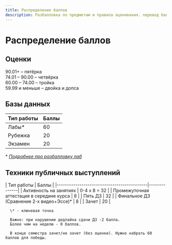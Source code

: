 ```yaml
---
title: Распределение баллов
description: Разбалловка по предметам и правила оценивания. перевод баллов в оценки
---
```



<BackButton />

# Распределение баллов

## Оценки
90.01+ – пятёрка <br />
74.01 – 90.00 – четвёрка <br />
60.00 – 74.00 – тройка <br />
59.99 и меньше – двойка и допса <br />

## Базы данных

| Тип работы | Баллы |
|------------|-------|
| Лабы\*       | 60    |
| Рубежка    | 20    |
| Экзамен    | 20    |

\* _[Подробнее про разбалловку лаб](https://info.sqlwars.ru/#-%D0%BB%D0%B0%D0%B1%D0%BE%D1%80%D0%B0%D1%82%D0%BE%D1%80%D0%BD%D1%8B%D0%B5-%D1%80%D0%B0%D0%B1%D0%BE%D1%82%D1%8B)_

## Техники публичных выступлений

<PersistentTabs groupId="public-speaking-lecturers" defaultValue="limonova">
  <TabItem value="limonova" label="Лимонова">
      | Тип работы                                 | Баллы        |
      |--------------------------------------------|--------------|
      | Активность на занятиях                     | 0-4 x 8 = 32 |
      | Промежуточная аттестация в середине курса  | 8            |
      | Пять ДЗ                                    | 32           |
      | Финальное ДЗ (Сравнение 2-х видео+Эссе)*   | 8            |
      | Зачет                                      | 20           |

      \* - ключевая точка

      Важно: при нарушении дедлайна сдачи ДЗ -2 балла.
      Более чем на неделю - 0 баллов.

      В конце семестра зачет/не зачет (без оценки). Нужно набрать 60 баллов для победы.
  </TabItem>
  <TabItem value="other" label="Другие">
    <EditPageLink filePath="/src/pages/point-distribution.mdx" linkText="Добавить информацию об этом курсе" deadlinesEdit={true} />
  </TabItem>
</PersistentTabs>


<EditPageLink filePath="/src/pages/point-distribution.mdx" />
